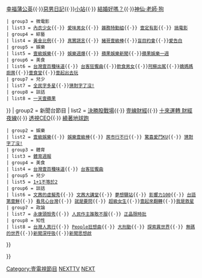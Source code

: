 {{Navbox
| title = [[壹電視]]自製節目
| state = collapsed
| titlestyle = background:#FF91C7
| name  = 壹電視自製節目
| group1 = 綜合台節目
| list1 = {{Navbox|child
 | group1 = 戲劇
 | list1 = [[拜金女王]]{{·}} [[真的漢子]]{{·}} [[幸福蒲公英]]{{·}}[[惡男日記]]{{·}}[[小站 (電視劇)|小站]]{{·}} [[結婚好嗎？]]{{·}}[[神仙·老師·狗]]
 | group3 = 微電影
 | list3 = [[內衣少女_(微電影)|內衣少女]]{{·}} [[愛味男女]]{{·}} [[雜務特勤組]]{{·}} [[壹定有影]]{{·}} [[搞電影]]
 | group4 = 綜藝
 | list4 = [[黃金比例 (遊戲節目)|黃金比例]]{{·}} [[真實謊言_(遊戲節目)|真實謊言]]{{·}} [[豬哥壹級棒]]{{·}}[[盲目約會]]{{·}}[[愛告白]]
 | group5 = 娛樂
 | list5 = [[壹級娛樂]]{{·}} [[娛樂週爆]]{{·}} [[蘋果娛樂新聞]]{{·}}[[蘋果娛樂一週]]
 | group6 = 美食 
 | list6 = [[台灣壹百種味道]]{{·}} [[台客狂饗曲]]{{·}}[[飲食男女_(電視節目)|飲食男女]]{{·}}[[阿蘇出駕]]{{·}}[[嬌媽媽廚房]]{{·}}[[壹食堂]]{{·}}[[壹起出去玩]]
 | group7 = 兒少
 | list7 = [[全民字多星]]{{·}}[[猜對字了沒!]]
 | group8 = 談話
 | list8 = [[一天壹蘋果]]
}}
| group2 = 新聞台節目
| list2 = {{Navbox|child
 | group1 = 財經
 | list1 = [[0800第壹手財經]]{{·}} [[決勝股戰場]]{{·}} [[壹線財經]]{{·}} [[十來運轉 財經夜線]]{{·}} [[透視CEO]]{{·}} [[繞著地球跑 (壹電視)|繞著地球跑]]
 | group2 = 娛樂
 | list2 = [[壹級娛樂]]{{·}} [[娛樂壹級棒]]{{·}} [[房市行不行]]{{·}} [[驚喜愛鬥KU]]{{·}} [[猜對字了沒!]]
 | group3 = 體育
 | list3 = [[體育週報(壹電視)|體育週報]]
 | group4 = 美食 
 | list4 = [[台灣壹百種味道]]{{·}} [[台客狂饗曲]]
 | group5 = 兒少
 | list5 = [[1+1不等於2]]
 | group6 = 談話
 | list6 = [[文茜的虛擬秀]]{{·}} [[文茜大講堂]]{{·}} [[夢想驛站]]{{·}} [[影響力100]]{{·}} [[台語第壹鮮]]{{·}} [[看見心台灣]]{{·}} [[就是要問]]{{·}} [[NEWS ON LINE 超級女生|超級女生]]{{·}}[[壹起來翻轉]]{{·}}[[我是救星]]
 | group7 = 政論
 | list7 = [[永康頭殼秀]]{{·}} [[人民作主誰敢不服]]{{·}} [[正晶限時批]]
 | group8 = 知性
 | list8 = [[台灣人真行]]{{·}} [[People狂想曲]]{{·}} [[大刑動]]{{·}} [[探索異世界]]{{·}} [[無碼的世界]]{{·}}[[新聞深呼吸]]{{·}}[[新聞思想啟]]
}}

}}
<noinclude>
[[Category:壹電視節目]]
[[Category:台灣電視節目模板|NEXTTV]]
[[Category:台灣電視台電視劇列表|NEXT]]
</noinclude>
